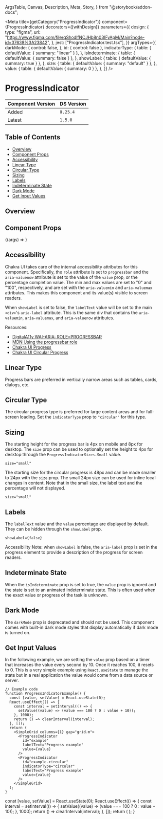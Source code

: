   ArgsTable,
  Canvas,
  Description,
  Meta,
  Story,
} from "@storybook/addon-docs";


<Meta
  title={getCategory("ProgressIndicator")}
  component={ProgressIndicator}
  decorators={[withDesign]}
  parameters={{
    design: {
      type: "figma",
      url: "https://www.figma.com/file/qShodlfNCJHb8n03IFyApM/Main?node-id=37638%3A23842",
    },
    jest: ["ProgressIndicator.test.tsx"],
  }}
  argTypes={{
    darkMode: {
      control: false,
    },
    id: { control: false },
    indicatorType: {
      table: { defaultValue: { summary: "linear" } },
    },
    isIndeterminate: {
      table: { defaultValue: { summary: false } },
    },
    showLabel: {
      table: { defaultValue: { summary: true } },
    },
    size: {
      table: { defaultValue: { summary: "default" } },
    },
    value: {
      table: { defaultValue: { summary: 0 } },
    },
  }}
/>

# ProgressIndicator

| Component Version | DS Version |
| ----------------- | ---------- |
| Added             | `0.25.4`   |
| Latest            | `1.5.0`    |

## Table of Contents

- [Overview](#overview)
- [Component Props](#component-props)
- [Accessibility](#accessibility)
- [Linear Type](#linear-type)
- [Circular Type](#circular-type)
- [Sizing](#sizing)
- [Labels](#labels)
- [Indeterminate State](#indeterminate-state)
- [Dark Mode](#dark-mode)
- [Get Input Values](#get-input-values)

## Overview

<Description of={ProgressIndicator} />

## Component Props

<Canvas withToolbar>
  <Story
    name="ProgressIndicator with Controls"
    args={{
      id: "progressIndicator-id",
      indicatorType: "linear",
      isIndeterminate: false,
      labelText: "Progress",
      showLabel: true,
      size: "default",
      value: 50,
    }}
  >
    {(args) => <ProgressIndicator {...args} />}
  </Story>
</Canvas>

<ArgsTable story="ProgressIndicator with Controls" />

## Accessibility

Chakra UI takes care of the internal accessibility attributes for this component.
Specifically, the `role` attribute is set to `progressbar` and the `aria-valuenow`
attribute is set to the value of the `value` prop, or the percentage completion
value. The min and max values are set to "0" and "100", respectively, and are set
with the `aria-valuemin` and `aria-valuemax` attributes. This makes this
component and its value(s) visible to screen readers.

When `showLabel` is set to false, the `labelText` value will be set to the
main `<div>`'s `aria-label` attribute. This is the same div that contains the
`aria-valuemin`, `aria-valuemax`, and `aria-valuenow` attributes.

Resources:

- [DigitalA11y WAI-ARIA: ROLE=PROGRESSBAR](https://www.digitala11y.com/progressbar-role/)
- [MDN Using the progressbar role](https://developer.mozilla.org/en-US/docs/Web/Accessibility/ARIA/ARIA_Techniques/Using_the_progressbar_role)
- [Chakra UI Progress](https://chakra-ui.com/docs/components/feedback/progress)
- [Chakra UI Circular Progress](https://chakra-ui.com/docs/components/feedback/circular-progress)

## Linear Type

Progress bars are preferred in vertically narrow areas such as tables, cards,
dialogs, etc.

<Canvas>
  <Story
    name="Linear Type"
    argTypes={{
      indicatorType: { table: { disable: true } },
    }}
  >
    <ProgressIndicator
      id="linear"
      indicatorType="linear"
      labelText="Linear Progress Type"
      value={50}
    />
  </Story>
</Canvas>

## Circular Type

The circular progress type is preferred for large content areas and for
full-screen loading. Set the `indicatorType` prop to `"circular"` for this type.

<Canvas>
  <Story
    name="Circular Type"
    argTypes={{
      indicatorType: { table: { disable: true } },
    }}
  >
    <ProgressIndicator
      id="circular"
      indicatorType="circular"
      labelText="Linear Progress Type"
      value={50}
    />
  </Story>
</Canvas>

## Sizing

The starting height for the progress bar is 4px on mobile and 8px for desktop.
The `size` prop can be used to optionally set the height to 4px for desktop
through the `ProgressIndicatorSizes.Small` value.

`size="small"`

<Canvas>
  <DSProvider>
    <SimpleGrid columns={1} gap="grid.m">
      <ProgressIndicator
        id="default-size"
        labelText="Default 8px size"
        value={50}
      />
      <ProgressIndicator
        id="small-size"
        labelText="Small 4px size"
        size="small"
        value={50}
      />
    </SimpleGrid>
  </DSProvider>
</Canvas>

The starting size for the circular progress is 48px and can be made smaller to
24px with the `size` prop. The small 24px size can be used for inline local
changes in content. Note that in the small size, the label text and the
percentage will not displayed.

`size="small"`

<Canvas>
  <DSProvider>
    <SimpleGrid columns={1} gap="grid.m">
      <ProgressIndicator
        id="default-size"
        indicatorType="circular"
        labelText="Default 48px size"
        value={50}
      />
      <ProgressIndicator
        id="small-size"
        indicatorType="circular"
        labelText="Small 24px size"
        size="small"
        value={50}
      />
    </SimpleGrid>
  </DSProvider>
</Canvas>

## Labels

The `labelText` value and the `value` percentage are displayed by default. They
can be hidden through the `showLabel` prop.

`showLabel={false}`

Accessibility Note: when `showLabel` is false, the `aria-label` prop is set in
the progress element to provide a description of the progress for screen readers.

<Canvas>
  <DSProvider>
    <SimpleGrid columns={1} gap="grid.m">
      <ProgressIndicator
        id="label"
        labelText="This label will be added through aria-label"
        showLabel={false}
        value={50}
      />
      <ProgressIndicator
        id="label-hidden"
        indicatorType="circular"
        labelText="This label will be added through aria-label"
        showLabel={false}
        value={50}
      />
    </SimpleGrid>
  </DSProvider>
</Canvas>

## Indeterminate State

When the `isIndeterminate` prop is set to true, the `value` prop is ignored and
the state is set to an animated indeterminate state. This is often used when the
exact value or progress of the task is unknown.

<Canvas>
  <DSProvider>
    <SimpleGrid columns={1} gap="grid.m">
      <ProgressIndicator
        id="indeterminate"
        isIndeterminate
        labelText="Indeterminate state"
        value={50}
      />
      <ProgressIndicator
        id="indeterminate-circular"
        indicatorType="circular"
        isIndeterminate
        labelText="Indeterminate state"
        value={50}
      />
    </SimpleGrid>
  </DSProvider>
</Canvas>

## Dark Mode

The `darkMode` prop is deprecated and should not be used. This component comes
with built-in dark mode styles that display automatically if dark mode is turned
on.

## Get Input Values

In the following example, we are setting the `value` prop based on a timer that
increases the value every second by 10. Once it reaches 100, it resets to 0.
This is a very simple example using `React.useState` to manage the state but in
a real application the value would come from a data source or server.

```tsx
// Example code
function ProgressIndicatorExample() {
  const [value, setValue] = React.useState(0);
  React.useEffect(() => {
    const interval = setInterval(() => {
      setValue((value) => (value === 100 ? 0 : value + 10));
    }, 1000);
    return () => clearInterval(interval);
  }, []);
  return (
    <SimpleGrid columns={1} gap="grid.m">
      <ProgressIndicator
        id="example"
        labelText="Progress example"
        value={value}
      />
      <ProgressIndicator
        id="example-circular"
        indicatorType="circular"
        labelText="Progress example"
        value={value}
      />
    </SimpleGrid>
  );
}
```

  const [value, setValue] = React.useState(0);
  React.useEffect(() => {
    const interval = setInterval(() => {
      setValue((value) => (value === 100 ? 0 : value + 10));
    }, 1000);
    return () => clearInterval(interval);
  }, []);
  return (
    <SimpleGrid columns={1} gap="grid.m">
      <ProgressIndicator
        id="example"
        labelText="Progress example"
        value={value}
      />
      <ProgressIndicator
        id="example-circular"
        indicatorType="circular"
        labelText="Progress example"
        value={value}
      />
    </SimpleGrid>
  );
}

<Canvas>
  <DSProvider>
    <ProgressIndicatorExample />
  </DSProvider>
</Canvas>
